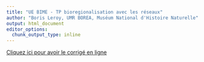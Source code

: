 ```yaml
---
title: "UE BIME - TP bioregionalisation avec les réseaux"
author: "Boris Leroy, UMR BOREA, Muséum National d'Histoire Naturelle"
output: html_document
editor_options: 
  chunk_output_type: inline
---
```


[Cliquez ici pour avoir le corrigé en ligne](https://www.youtube.com/watch?v=dQw4w9WgXcQ)
